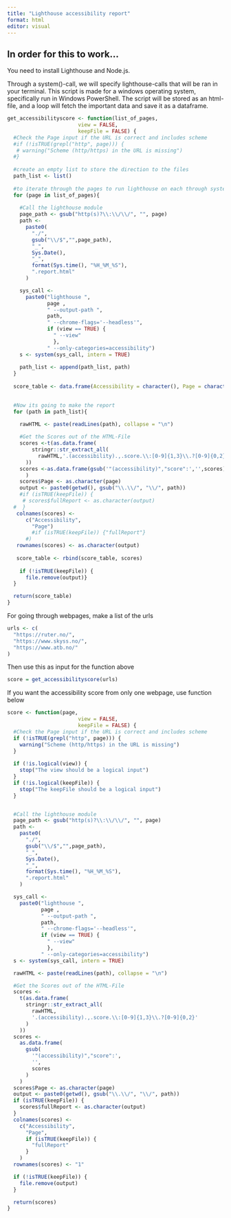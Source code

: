 ---
title: "Lighthouse accessibility report"
format: html
editor: visual
---

## In order for this to work...

You need to install Lighthouse and Node.js.

Through a system()-call, we will specify lighthouse-calls that will be ran in your terminal. This script is made for a windows operating system, specifically run in Windows PowerShell. The script will be stored as an html-file, and a loop will fetch the important data and save it as a dataframe.

```{r}
get_accessibilityscore <- function(list_of_pages,
                       view = FALSE,
                       keepFile = FALSE) {
  #Check the Page input if the URL is correct and includes scheme
  #if (!isTRUE(grepl("http", page))) {
   # warning("Scheme (http/https) in the URL is missing")
  #}
  
  #create an empty list to store the direction to the files
  path_list <- list()
  
  #to iterate through the pages to run lighthouse on each through system call
  for (page in list_of_pages){ 
  
    #Call the lighthouse module
    page_path <- gsub("http(s)?\\:\\/\\/", "", page)
    path <-
      paste0(
        "./",
        gsub("\\/$","",page_path),
        "_",
        Sys.Date(),
        "_",
        format(Sys.time(), "%H_%M_%S"),
        ".report.html"
      )

    sys_call <-
      paste0("lighthouse ",
             page ,
             " --output-path ",
             path,
             " --chrome-flags='--headless'", 
             if (view == TRUE) {
               " --view"
               },
             " --only-categories=accessibility")
    s <- system(sys_call, intern = TRUE)
  
    path_list <- append(path_list, path)
  }
  
  score_table <- data.frame(Accessibility = character(), Page = character())

  
  #Now its going to make the report
  for (path in path_list){ 
    
    rawHTML <- paste(readLines(path), collapse = "\n")

    #Get the Scores out of the HTML-File
    scores <-t(as.data.frame(
        stringr::str_extract_all(
          rawHTML,'.(accessibility).,.score.\\:[0-9]{1,3}\\.?[0-9]{0,2}')
      ))
    scores <-as.data.frame(gsub('"(accessibility)","score":','',scores)
      )
    scores$Page <- as.character(page)
    output <- paste0(getwd(), gsub("\\.\\/", "\\/", path))
    #if (isTRUE(keepFile)) {
     # scores$fullReport <- as.character(output)
  #  }
   colnames(scores) <-
      c("Accessibility",
        "Page")
        #if (isTRUE(keepFile)) {"fullReport"}
      #)
   rownames(scores) <- as.character(output)
   
   score_table <- rbind(score_table, scores)
  
    if (!isTRUE(keepFile)) {
      file.remove(output)}
  }

  return(score_table)
}
```

For going through webpages, make a list of the urls

```{r}
urls <- c(
  "https://ruter.no/",
  "https://www.skyss.no/",
  "https://www.atb.no/"
)
```

Then use this as input for the function above

```{r}
score = get_accessibilityscore(urls)
```

If you want the accessibility score from only one webpage, use function below

```{r}
score <- function(page,
                       view = FALSE,
                       keepFile = FALSE) {
  #Check the Page input if the URL is correct and includes scheme
  if (!isTRUE(grepl("http", page))) {
    warning("Scheme (http/https) in the URL is missing")
  }
  
  if (!is.logical(view)) {
    stop("The view should be a logical input")
  }
  if (!is.logical(keepFile)) {
    stop("The keepFile should be a logical input")
  }


  #Call the lighthouse module
  page_path <- gsub("http(s)?\\:\\/\\/", "", page)
  path <-
    paste0(
      "./",
      gsub("\\/$","",page_path),
      "_",
      Sys.Date(),
      "_",
      format(Sys.time(), "%H_%M_%S"),
      ".report.html"
    )

  sys_call <-
    paste0("lighthouse ",
           page ,
           " --output-path ",
           path,
           " --chrome-flags='--headless'", 
           if (view == TRUE) {
             " --view"
             },
           " --only-categories=accessibility")
  s <- system(sys_call, intern = TRUE)

  rawHTML <- paste(readLines(path), collapse = "\n")

  #Get the Scores out of the HTML-File
  scores <-
    t(as.data.frame(
      stringr::str_extract_all(
        rawHTML,
        '.(accessibility).,.score.\\:[0-9]{1,3}\\.?[0-9]{0,2}'
      )
    ))
  scores <-
    as.data.frame(
      gsub(
        '"(accessibility)","score":',
        '',
        scores
      )
    )
  scores$Page <- as.character(page)
  output <- paste0(getwd(), gsub("\\.\\/", "\\/", path))
  if (isTRUE(keepFile)) {
    scores$fullReport <- as.character(output)
  }
  colnames(scores) <-
    c("Accessibility",
      "Page",
      if (isTRUE(keepFile)) {
        "fullReport"
      }
    )
  rownames(scores) <- "1"

  if (!isTRUE(keepFile)) {
    file.remove(output)
  }

  return(scores)
}
```
